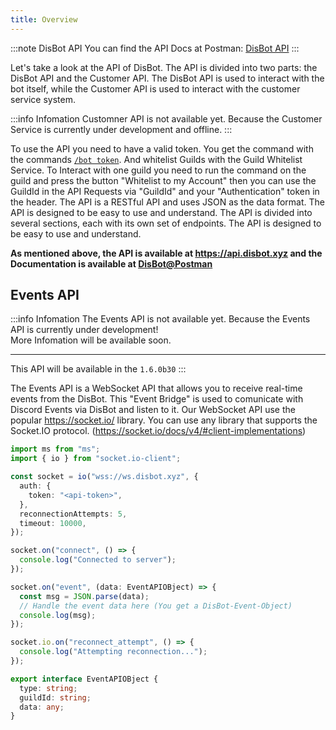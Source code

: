 ```yaml
---
title: Overview
---
```


:::note DisBot API
You can find the API Docs at Postman: [DisBot API](https://www.postman.com/interstellar-eclipse-644118/disbot-api/collection/ktvtmeg/disbot-api?action=share&creator=38188594&active-environment=38188594-4e419694-4101-4dba-83bc-c36226e50f1c)
:::

Let's take a look at the API of DisBot. The API is divided into two parts: the DisBot API and the Customer API. The DisBot API is used to interact with the bot itself, while the Customer API is used to interact with the customer service system.

:::info Infomation
Customner API is not available yet. Because the Customer Service is currently under development and offline.
:::

To use the API you need to have a valid token. You get the command with the commands [`/bot token`](../commands/bot.mdx#api). And whitelist Guilds with the Guild Whitelist Service. To Interact with one guild you need to run the command on the guild and press the button "Whitelist to my Account" then you can use the GuildId in the API Requests via "GuildId" and your "Authentication" token in the header. The API is a RESTful API and uses JSON as the data format. The API is designed to be easy to use and understand. The API is divided into several sections, each with its own set of endpoints. The API is designed to be easy to use and understand.

**As mentioned above, the API is available at https://api.disbot.xyz and the Documentation is available at [DisBot@Postman](https://www.postman.com/interstellar-eclipse-644118/disbot-api/collection/ktvtmeg/disbot-api?action=share&creator=38188594&active-environment=38188594-4e419694-4101-4dba-83bc-c36226e50f1c)**

## Events API

:::info Infomation
The Events API is not available yet. Because the Events API is currently under development!<br />
More Infomation will be available soon.

---

This API will be available in the `1.6.0b30`
:::

The Events API is a WebSocket API that allows you to receive real-time events from the DisBot. This "Event Bridge" is used to comunicate with Discord Events via DisBot and listen to it.
Our WebSocket API use the popular https://socket.io/ library. You can use any library that supports the Socket.IO protocol. (https://socket.io/docs/v4/#client-implementations)

```ts title="client.ts"
import ms from "ms";
import { io } from "socket.io-client";

const socket = io("wss://ws.disbot.xyz", {
  auth: {
    token: "<api-token>",
  },
  reconnectionAttempts: 5,
  timeout: 10000,
});

socket.on("connect", () => {
  console.log("Connected to server");
});

socket.on("event", (data: EventAPIOBject) => {
  const msg = JSON.parse(data);
  // Handle the event data here (You get a DisBot-Event-Object)
  console.log(msg);
});

socket.io.on("reconnect_attempt", () => {
  console.log("Attempting reconnection...");
});

export interface EventAPIOBject {
  type: string;
  guildId: string;
  data: any;
}
```

